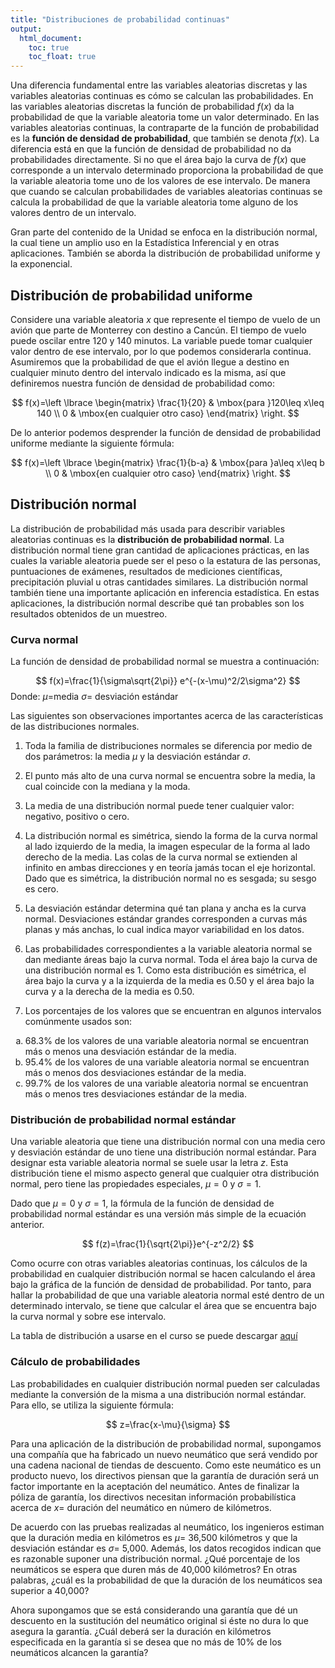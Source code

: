 ```yaml
---
title: "Distribuciones de probabilidad continuas"
output:
  html_document:
    toc: true
    toc_float: true
---
```


Una diferencia fundamental entre las variables aleatorias discretas y las variables aleatorias continuas es cómo se calculan las probabilidades. En las variables aleatorias discretas la función de probabilidad $f(x)$ da la probabilidad de que la variable aleatoria tome un valor determinado. En las variables aleatorias continuas, la contraparte de la función de probabilidad es la __función de densidad de probabilidad__, que también se denota $f(x)$. La diferencia está en que la función de densidad de probabilidad no da probabilidades directamente. Si no que el área bajo la curva de $f(x)$ que corresponde a un intervalo determinado proporciona la probabilidad de que la variable aleatoria tome uno de los valores de ese intervalo. De manera que cuando se calculan probabilidades de variables aleatorias continuas se calcula la probabilidad de que la variable aleatoria tome alguno de los valores dentro de un intervalo.

Gran parte del contenido de la Unidad se enfoca en la distribución normal, la cual tiene un amplio uso en la Estadística Inferencial y en otras aplicaciones. También se aborda la distribución de probabilidad uniforme y la exponencial.

## Distribución de probabilidad uniforme
Considere una variable aleatoria $x$ que represente el tiempo de vuelo de un avión que parte de Monterrey con destino a Cancún. El tiempo de vuelo puede oscilar entre 120 y 140 minutos. La variable puede tomar cualquier valor dentro de ese intervalo, por lo que podemos considerarla continua. Asumiremos que la probabilidad de que el avión llegue a destino en cualquier minuto dentro del intervalo indicado es la misma, así que definiremos nuestra función de densidad de probabilidad como:

$$
f(x)=\left \lbrace \begin{matrix} \frac{1}{20} & \mbox{para }120\leq x\leq 140 \\ 0 & \mbox{en cualquier otro caso} \end{matrix} \right.
$$

De lo anterior podemos desprender la función de densidad de probabilidad uniforme mediante la siguiente fórmula:

$$
f(x)=\left \lbrace \begin{matrix} \frac{1}{b-a} & \mbox{para }a\leq x\leq b \\ 0 & \mbox{en cualquier otro caso} \end{matrix} \right.
$$

## Distribución normal

La distribución de probabilidad más usada para describir variables aleatorias continuas es la __distribución de probabilidad normal__. La distribución normal tiene gran cantidad de aplicaciones prácticas, en las cuales la variable aleatoria puede ser el peso o la estatura de las personas, puntuaciones de exámenes, resultados de mediciones científicas, precipitación pluvial u otras cantidades similares. La distribución normal también tiene una importante aplicación en inferencia
estadística. En estas aplicaciones, la distribución normal describe qué tan probables son los resultados obtenidos de un muestreo.

### Curva normal

La función de densidad de probabilidad normal se muestra a continuación:

$$
f(x)=\frac{1}{\sigma\sqrt{2\pi}} e^{-(x-\mu)^2/2\sigma^2}
$$
Donde:
$\mu=$media
$\sigma=$ desviación estándar

Las siguientes son observaciones importantes acerca de las características de las distribuciones normales.

1. Toda la familia de distribuciones normales se diferencia por medio de dos parámetros: la media $\mu$ y la desviación estándar $\sigma$.

2. El punto más alto de una curva normal se encuentra sobre la media, la cual coincide con la mediana y la moda.

3. La media de una distribución normal puede tener cualquier valor: negativo, positivo o cero.

4. La distribución normal es simétrica, siendo la forma de la curva normal al lado izquierdo de la media, la imagen especular de la forma al lado derecho de la media. Las colas de la curva normal se extienden al infinito en ambas direcciones y en teoría jamás tocan el eje horizontal. Dado que es simétrica, la distribución normal no es sesgada; su sesgo es cero.

5. La desviación estándar determina qué tan plana y ancha es la curva normal. Desviaciones estándar grandes corresponden a curvas más planas y más anchas, lo cual indica mayor variabilidad en los datos.

6. Las probabilidades correspondientes a la variable aleatoria normal se dan mediante áreas bajo la curva normal. Toda el área bajo la curva de una distribución normal es 1. Como esta distribución es simétrica, el área bajo la curva y a la izquierda de la media es 0.50 y el área bajo la curva y a la derecha de la media es 0.50.

7. Los porcentajes de los valores que se encuentran en algunos intervalos comúnmente usados son:
  a. 68.3% de los valores de una variable aleatoria normal se encuentran más o menos una desviación estándar de la media.
  b. 95.4% de los valores de una variable aleatoria normal se encuentran más o menos dos desviaciones estándar de la media.
  c. 99.7% de los valores de una variable aleatoria normal se encuentran más o menos tres desviaciones estándar de la media.

### Distribución de probabilidad normal estándar

Una variable aleatoria que tiene una distribución normal con una media cero y desviación estándar de uno tiene una distribución normal estándar. Para designar esta variable aleatoria normal se suele usar la letra $z$. Esta distribución tiene el mismo aspecto general que cualquier otra distribución normal, pero tiene las propiedades especiales, $\mu=0$ y $\sigma=1$.

Dado que $\mu=0$ y $\sigma=1$, la fórmula de la función de densidad de probabilidad normal estándar es una versión más simple de la ecuación anterior.

$$
f(z)=\frac{1}{\sqrt{2\pi}}e^{-z^2/2}
$$

Como ocurre con otras variables aleatorias continuas, los cálculos de la probabilidad en cualquier distribución normal se hacen calculando el área bajo la gráfica de la función de densidad de probabilidad. Por tanto, para hallar la probabilidad de que una variable aleatoria normal esté dentro de un determinado intervalo, se tiene que calcular el área que se encuentra bajo la curva normal y sobre ese intervalo.

La tabla de distribución a usarse en el curso se puede descargar [aquí](docs/tabla_normal.pdf)

### Cálculo de probabilidades

Las probabilidades en cualquier distribución normal pueden ser calculadas mediante la conversión de la misma a una distribución normal estándar. Para ello, se utiliza la siguiente fórmula:

$$
z=\frac{x-\mu}{\sigma}
$$

Para una aplicación de la distribución de probabilidad normal, supongamos una compañía que ha fabricado un nuevo neumático que será vendido por una cadena nacional de tiendas de descuento. Como este neumático es un producto nuevo, los directivos piensan que la garantía de duración será un factor importante en la aceptación del neumático. Antes de finalizar la póliza de garantía, los directivos necesitan información probabilística acerca de $x=$ duración del neumático en número de kilómetros.

De acuerdo con las pruebas realizadas al neumático, los ingenieros estiman que la duración media en kilómetros es $\mu=$ 36,500 kilómetros y que la desviación estándar es $\sigma=$ 5,000. Además, los datos recogidos indican que es razonable suponer una distribución normal. ¿Qué porcentaje de los neumáticos se espera que duren más de 40,000 kilómetros? En otras palabras, ¿cuál es la probabilidad de que la duración de los neumáticos sea superior a 40,000?

Ahora supongamos que se está considerando una garantía que dé un descuento en la sustitución del neumático original si éste no dura lo que asegura la garantía. ¿Cuál deberá ser la duración en kilómetros especificada en la garantía si se desea que no más de 10% de los neumáticos alcancen la garantía?





